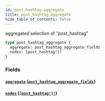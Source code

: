 ```yaml
---
id: post-hashtag-aggregate
title: post_hashtag_aggregate
hide_table_of_contents: false
---
```


aggregated selection of "post_hashtag"

```graphql
type post_hashtag_aggregate {
  aggregate: post_hashtag_aggregate_fields
  nodes: [post_hashtag!]!
}
```

### Fields

#### [`aggregate`](#) ([`post_hashtag_aggregate_fields`](../objects/post-hashtag-aggregate-fields))

#### [`nodes`](#) ([`[post_hashtag!]!`](../objects/post-hashtag))
